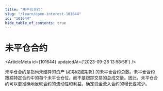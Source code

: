 ```yaml
---
title: "未平仓合约"
slug: "/learn/open-interest-101644"
id: "101644"
hide_table_of_contents: true
---
```



# 未平仓合约

<ArticleMeta id={101644} updatedAt={'2023-09-26 13:58:58'} />
<div className='border-solid border-b border-t-0 my-4 border-[var(--ifm-color-gray-300)]' />

未平仓合约是指尚未结算的资产 (如期权或期货) 的未平仓合约总数。未平仓合约跟踪特定合约中的每个未平仓仓位，而不是跟踪交易的总成交量。因此，未平仓合约可以更准确地反映合约的流动性和利益，确定资金流入合约的增长或减少。
